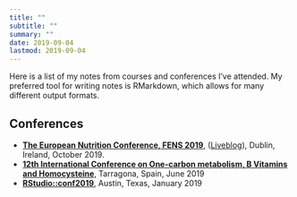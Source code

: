 ```yaml
---
title: ""
subtitle: ""
summary: ""
date: 2019-09-04
lastmod: 2019-09-04
---
```

Here is a list of my notes from courses and conferences I've attended. My preferred tool for writing notes is RMarkdown, which allows for many different output formats. 

## Conferences

- [**The European Nutrition Conference, FENS 2019**](/contributions/courses/FENS2019.html), ([Liveblog](/blog/fens-liveblog/)), Dublin, Ireland, October 2019. 
- [**12th International Conference on One-carbon metabolism, B Vitamins and Homocysteine**](/contributions/courses/homocysteine2019.html), Tarragona, Spain, June 2019
- [**RStudio::conf2019**](/contributions/courses/rstudioconf2019.html), Austin, Texas, January 2019 
    

